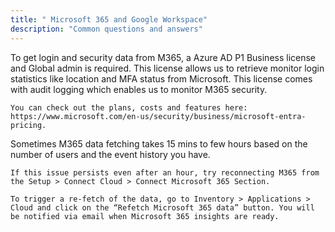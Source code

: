 ```yaml
---
title: " Microsoft 365 and Google Workspace"
description: "Common questions and answers"
---
```


<AccordionGroup>
  <Accordion title="What Is The Minimum User Rights And Licensing Needed To Complete The Microsoft 365 Portion Of The Assessment?">
    To get login and security data from M365, a Azure AD P1 Business license and Global admin is required. This license allows us to retrieve monitor login statistics like location and MFA status from Microsoft.  This license comes with audit logging which enables us to monitor M365 security.

    You can check out the plans, costs and features here: https://www.microsoft.com/en-us/security/business/microsoft-entra-pricing.
  </Accordion>

  <Accordion title="Why Does My M365 Security Not Show Up Even After Connecting My Microsoft Account?">
    Sometimes M365 data fetching takes 15 mins to few hours based on the number of users and the event history you have.

    If this issue persists even after an hour, try reconnecting M365 from the Setup > Connect Cloud > Connect Microsoft 365 Section.

    To trigger a re-fetch of the data, go to Inventory > Applications > Cloud and click on the “Refetch Microsoft 365 data” button. You will be notified via email when Microsoft 365 insights are ready.
  </Accordion>
</AccordionGroup>